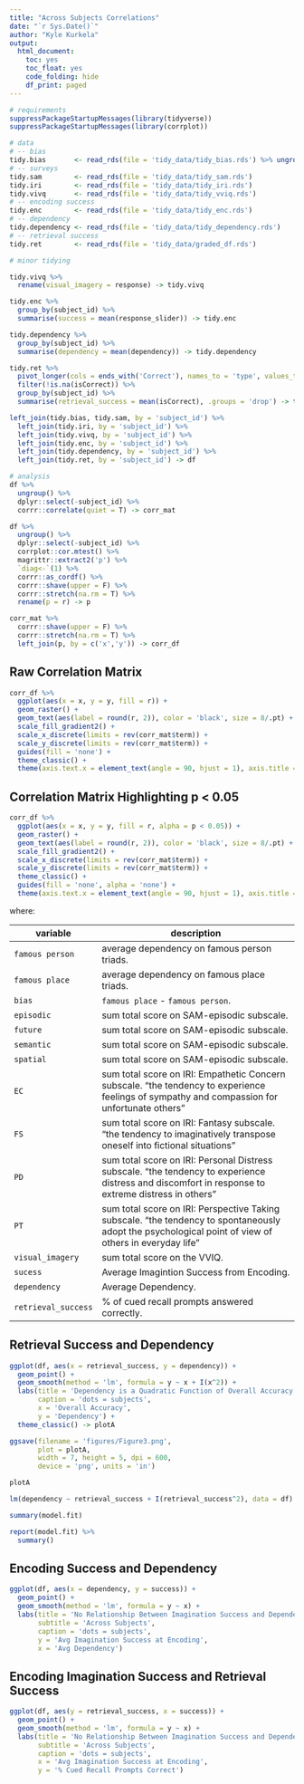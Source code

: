 ```yaml
---
title: "Across Subjects Correlations"
date: "`r Sys.Date()`"
author: "Kyle Kurkela"
output: 
  html_document:
    toc: yes
    toc_float: yes
    code_folding: hide
    df_print: paged    
---
```


```r
# requirements
suppressPackageStartupMessages(library(tidyverse))
suppressPackageStartupMessages(library(corrplot))

# data
# -- bias
tidy.bias       <- read_rds(file = 'tidy_data/tidy_bias.rds') %>% ungroup()
# -- surveys
tidy.sam        <- read_rds(file = 'tidy_data/tidy_sam.rds')
tidy.iri        <- read_rds(file = 'tidy_data/tidy_iri.rds')
tidy.vivq       <- read_rds(file = 'tidy_data/tidy_vviq.rds')
# -- encoding success
tidy.enc        <- read_rds(file = 'tidy_data/tidy_enc.rds')
# -- dependency
tidy.dependency <- read_rds(file = 'tidy_data/tidy_dependency.rds')
# -- retrieval success
tidy.ret        <- read_rds(file = 'tidy_data/graded_df.rds')

```

```r
# minor tidying

tidy.vivq %>%
  rename(visual_imagery = response) -> tidy.vivq

tidy.enc %>%
  group_by(subject_id) %>%
  summarise(success = mean(response_slider)) -> tidy.enc

tidy.dependency %>%
  group_by(subject_id) %>%
  summarise(dependency = mean(dependency)) -> tidy.dependency

tidy.ret %>%
  pivot_longer(cols = ends_with('Correct'), names_to = 'type', values_to = 'isCorrect') %>%
  filter(!is.na(isCorrect)) %>%
  group_by(subject_id) %>%
  summarise(retrieval_success = mean(isCorrect), .groups = 'drop') -> tidy.ret

left_join(tidy.bias, tidy.sam, by = 'subject_id') %>%
  left_join(tidy.iri, by = 'subject_id') %>%
  left_join(tidy.vivq, by = 'subject_id') %>%
  left_join(tidy.enc, by = 'subject_id') %>%
  left_join(tidy.dependency, by = 'subject_id') %>%
  left_join(tidy.ret, by = 'subject_id') -> df
```

```r
# analysis
df %>%
  ungroup() %>%
  dplyr::select(-subject_id) %>%
  corrr::correlate(quiet = T) -> corr_mat

df %>%
  ungroup() %>%
  dplyr::select(-subject_id) %>%
  corrplot::cor.mtest() %>%
  magrittr::extract2('p') %>%
  `diag<-`(1) %>%
  corrr::as_cordf() %>%
  corrr::shave(upper = F) %>%
  corrr::stretch(na.rm = T) %>%
  rename(p = r) -> p

corr_mat %>%
  corrr::shave(upper = F) %>%
  corrr::stretch(na.rm = T) %>%
  left_join(p, by = c('x','y')) -> corr_df
```

## Raw Correlation Matrix

```r
corr_df %>%
  ggplot(aes(x = x, y = y, fill = r)) +
  geom_raster() +
  geom_text(aes(label = round(r, 2)), color = 'black', size = 8/.pt) +
  scale_fill_gradient2() +
  scale_x_discrete(limits = rev(corr_mat$term)) +
  scale_y_discrete(limits = rev(corr_mat$term)) +
  guides(fill = 'none') +
  theme_classic() +
  theme(axis.text.x = element_text(angle = 90, hjust = 1), axis.title = element_blank())
```

## Correlation Matrix Highlighting p < 0.05

```r
corr_df %>%
  ggplot(aes(x = x, y = y, fill = r, alpha = p < 0.05)) +
  geom_raster() +
  geom_text(aes(label = round(r, 2)), color = 'black', size = 8/.pt) +
  scale_fill_gradient2() +
  scale_x_discrete(limits = rev(corr_mat$term)) +
  scale_y_discrete(limits = rev(corr_mat$term)) +
  theme_classic() +
  guides(fill = 'none', alpha = 'none') +
  theme(axis.text.x = element_text(angle = 90, hjust = 1), axis.title = element_blank())
```

where:

| variable | description | 
| ----     | ----------  |
`famous person` | average dependency on famous person triads. |
`famous place` | average dependency on famous place triads. |
`bias` | `famous place` - `famous person`. |
`episodic` | sum total score on SAM-episodic subscale. |
`future` | sum total score on SAM-episodic subscale. |
`semantic` | sum total score on SAM-episodic subscale. |
`spatial` | sum total score on SAM-episodic subscale. |
`EC` | sum total score on IRI: Empathetic Concern subscale. "the tendency to experience feelings of sympathy and compassion for unfortunate others" |
`FS` | sum total score on IRI: Fantasy subscale. "the tendency to imaginatively transpose oneself into fictional situations" |
`PD` | sum total score on IRI: Personal Distress subscale. "the tendency to experience distress and discomfort in response to extreme distress in others" |
`PT` | sum total score on IRI: Perspective Taking subscale. "the tendency to spontaneously adopt the psychological point of view of others in everyday life" |
`visual_imagery` | sum total score on the VVIQ. |
| `sucess` | Average Imagintion Success from Encoding. |
| `dependency` | Average Dependency. |
| `retrieval_success` | % of cued recall prompts answered correctly. |

## Retrieval Success and Dependency

```r
ggplot(df, aes(x = retrieval_success, y = dependency)) +
  geom_point() +
  geom_smooth(method = 'lm', formula = y ~ x + I(x^2)) +
  labs(title = 'Dependency is a Quadratic Function of Overall Accuracy', 
       caption = 'dots = subjects',
       x = 'Overall Accuracy',
       y = 'Dependency') +
  theme_classic() -> plotA

ggsave(filename = 'figures/Figure3.png', 
       plot = plotA, 
       width = 7, height = 5, dpi = 600,
       device = 'png', units = 'in')

plotA
```

```r
lm(dependency ~ retrieval_success + I(retrieval_success^2), data = df) -> model.fit

summary(model.fit)
```
```r
report(model.fit) %>%
  summary()
```


## Encoding Success and Dependency

```r
ggplot(df, aes(x = dependency, y = success)) +
  geom_point() +
  geom_smooth(method = 'lm', formula = y ~ x) +
  labs(title = 'No Relationship Between Imagination Success and Dependency',
       subtitle = 'Across Subjects',
       caption = 'dots = subjects',
       y = 'Avg Imagination Success at Encoding',
       x = 'Avg Dependency')
```

## Encoding Imagination Success and Retrieval Success

```r
ggplot(df, aes(y = retrieval_success, x = success)) +
  geom_point() +
  geom_smooth(method = 'lm', formula = y ~ x) +
  labs(title = 'No Relationship Between Imagination Success and Dependency',
       subtitle = 'Across Subjects',
       caption = 'dots = subjects',
       x = 'Avg Imagination Success at Encoding',
       y = '% Cued Recall Prompts Correct')
```

